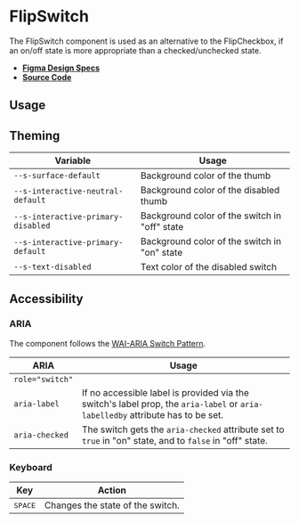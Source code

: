 
<Meta title="Components/FlipSwitch" />

# FlipSwitch

The FlipSwitch component is used as an alternative to the FlipCheckbox, if an
on/off state is more appropriate than a checked/unchecked state.

- **[Figma Design Specs](https://www.figma.com/file/iRHiAFsHxnzux8gQ9EjlZe/Flip-Components?node-id=2%3A50)**
- **[Source Code](https://github.com/flip-corp/swirl/tree/main/packages/swirl-components/src/components/flip-switch)**

## Usage

<Canvas withSource="open">
  <Story id="components-flipswitch--flip-switch" />
</Canvas>

<ArgsTable story="." />

## Theming

| Variable                           | Usage                                         |
| ---------------------------------- | --------------------------------------------- |
| `--s-surface-default`              | Background color of the thumb                 |
| `--s-interactive-neutral-default`  | Background color of the disabled thumb        |
| `--s-interactive-primary-disabled` | Background color of the switch in "off" state |
| `--s-interactive-primary-default`  | Background color of the switch in "on" state  |
| `--s-text-disabled`                | Text color of the disabled switch             |

## Accessibility

### ARIA

The component follows the
[WAI-ARIA Switch Pattern](https://www.w3.org/WAI/ARIA/apg/patterns/switch/).

| ARIA            | Usage                                                                                                                          |
| --------------- | ------------------------------------------------------------------------------------------------------------------------------ |
| `role="switch"` |                                                                                                                                |
| `aria-label`    | If no accessible label is provided via the switch's label prop, the `aria-label` or `aria-labelledby` attribute has to be set. |
| `aria-checked`  | The switch gets the `aria-checked` attribute set to `true` in "on" state, and to `false` in "off" state.                       |

### Keyboard

| Key              | Action                           |
| ---------------- | -------------------------------- |
| <kbd>SPACE</kbd> | Changes the state of the switch. |
